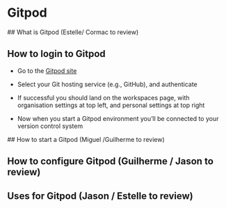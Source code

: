 # Gitpod

## What is Gitpod (Estelle/ Cormac to review)

## How to login to Gitpod

- Go to the [Gitpod site](https://gitpod.io)

- Select your Git hosting service (e.g., GitHub), and authenticate

- If successful you should land on the workspaces page, with organisation settings at top left, and personal settings at top right

- Now when you start a Gitpod environment you'll be connected to your version control system

## How to start a Gitpod (Miguel /Guilherme to review)

## How to configure Gitpod (Guilherme / Jason to review)

## Uses for Gitpod (Jason / Estelle to review)
